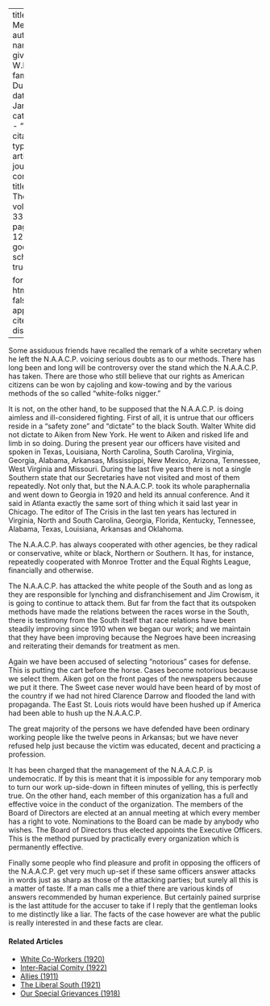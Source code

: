 
---
title: 'Our Methods'
author:
  - name:
      given: W.E.B.
      family: Du Bois
date: Jan. 1927
categories: 
  - ""
citation: 
  type: article-journal
  container-title: The Crisis
  volume: 33
  issue: 3
  page: 129-130
google-scholar: true

format:
  html:
    toc: false
    appendix-cite-as: display
---


Some assiduous friends have recalled the remark of a white secretary when he left the N.A.A.C.P. voicing serious doubts as to our methods. There has long been and long will be controversy over the stand which the N.A.A.C.P. has taken. There are those who still believe that our rights as American citizens can be won by cajoling and kow-towing and by the various methods of the so called "white-folks nigger."

It is not, on the other hand, to be supposed that the N.A.A.C.P. is doing aimless and ill-considered fighting. First of all, it is untrue that our officers reside in a "safety zone" and "dictate" to the black South. Walter White did not dictate to Aiken from New York. He went to Aiken and risked life and limb in so doing. During the present year our officers have visited and spoken in Texas, Louisiana, North Carolina, South Carolina, Virginia, Georgia, Alabama, Arkansas, Mississippi, New Mexico, Arizona, Tennessee, West Virginia and Missouri. During the last five years there is not a single Southern state that our Secretaries have not visited and most of them repeatedly. Not only that, but the N.A.A.C.P. took its whole paraphernalia and went down to Georgia in 1920 and held its annual conference. And it said in Atlanta exactly the same sort of thing which it said last year in Chicago. The editor of <span class="crisis-title">The Crisis</span> in the last ten years has lectured in Virginia, North and South Carolina, Georgia, Florida, Kentucky, Tennessee, Alabama, Texas, Louisiana, Arkansas and Oklahoma.

The N.A.A.C.P. has always cooperated with other agencies, be they radical or conservative, white or black, Northern or Southern. It has, for instance, repeatedly cooperated with Monroe Trotter and the Equal Rights League, financially and otherwise.

The N.A.A.C.P. has attacked the white people of the South and as long as they are responsible for lynching and disfranchisement and Jim Crowism, it is going to continue to attack them. But far from the fact that its outspoken methods have made the relations between the races worse in the South, there is testimony from the South itself that race relations have been steadily improving since 1910 when we began our work; and we maintain that they have been improving because the Negroes have been increasing and reiterating their demands for treatment as men.

Again we have been accused of selecting "notorious" cases for defense. This is putting the cart before the horse. Cases become notorious because we select them. Aiken got on the front pages of the newspapers because we put it there. The Sweet case never would have been heard of by most of the country if we had not hired Clarence Darrow and flooded the land with propaganda. The East St. Louis riots would have been hushed up if America had been able to hush up the N.A.A.C.P.

The great majority of the persons we have defended have been ordinary working people like the twelve peons in Arkansas; but we have never refused help just because the victim was educated, decent and practicing a profession.

It has been charged that the management of the N.A.A.C.P. is undemocratic. If by this is meant that it is impossible for any temporary mob to turn our work up-side-down in fifteen minutes of yelling, this is perfectly true. On the other hand, each member of this organization has a full and effective voice in the conduct of the organization. The members of the Board of Directors are elected at an annual meeting at which every member has a right to vote. Nominations to the Board can be made by anybody who wishes. The Board of Directors thus elected appoints the Executive Officers. This is the method pursued by practically every organization which is permanently effective.

Finally some people who find pleasure and profit in opposing the officers of the N.A.A.C.P. get very much up-set if these same officers answer attacks in words just as sharp as those of the attacking parties; but surely all this is a matter of taste. If a man calls me a thief there are various kinds of answers recommended by human experience. But certainly pained surprise is the last attitude for the accuser to take if I reply that the gentleman looks to me distinctly like a liar. The facts of the case however are what the public is really interested in and these facts are clear.

<!-- Similar articles start here -->
<div  class="clear-wrap"></div>

#### Related Articles

* [White Co-Workers (1920)](/Volumes/20/01/white_coworkers.html)
* [Inter-Racial Comity (1922)](/Volumes/22/01/inter-racial_comity.html)
* [Allies (1911)](/Volumes/02/03/allies.html)
* [The Liberal South (1921)](/Volumes/21/06/liberal-south.html)
* [Our Special Grievances (1918)](/Volumes/16/05/our_special_greivances.html)

<!-- Similar articles end here -->